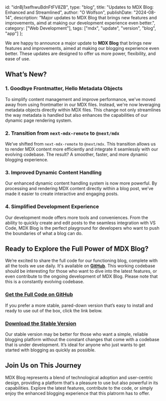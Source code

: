   id: "idnBj1xefhwuBdnFtFV8ZB",
  type: "blog",
  title: "Updates to MDX Blog: Enhanced and Streamlined",
  author: "O Wolfson",
  publishDate: "2024-08-14",
  description: "Major updates to MDX Blog that brings new features and improvements, aimd at making our development experience even better.",
  category: ["Web Development"],
  tags: ["mdx", "update", "version", "blog", "app"]
};

We are happy to announce a major update to **MDX Blog** that brings new features and improvements, aimed at making our blogging experience even better. These updates are designed to offer us more power, flexibility, and ease of use.

## What’s New?

### 1. **Goodbye Frontmatter, Hello Metadata Objects**

To simplify content management and improve performance, we've moved away from using frontmatter in our MDX files. Instead, we're now leveraging metadata objects directly within MDX files. This change not only streamlines the way metadata is handled but also enhances the capabilities of our dynamic page rendering system.

### 2. **Transition from `next-mdx-remote` to `@next/mdx`**

We’ve shifted from `next-mdx-remote` to `@next/mdx`. This transition allows us to render MDX content more efficiently and integrate it seamlessly with our evolving codebase. The result? A smoother, faster, and more dynamic blogging experience.

### 3. **Improved Dynamic Content Handling**

Our enhanced dynamic content handling system is now more powerful. By processing and rendering MDX content directly within a blog post, we’ve made it easier to create interactive and engaging posts.

### 4. **Simplified Development Experience**

Our development mode offers more tools and conveniences. From the ability to quickly create and edit posts to the seamless integration with VS Code, MDX Blog is the perfect playground for developers who want to push the boundaries of what a blog can do.

## Ready to Explore the Full Power of MDX Blog?

We’re excited to share the full code for our functioning blog, complete with all the tools we use daily. It's available on **[GitHub](https://github.com/owolfdev/mdx-blog)**. This working codebase should be interesting for those who want to dive into the latest features, or even contribute to the ongoing development of MDX Blog. Please note that this is a constantly evolving codebase.

### **[Get the Full Code on GitHub](https://github.com/owolfdev/mdx-blog)**

If you prefer a more stable, pared-down version that’s easy to install and ready to use out of the box, click the link below.

### **[Download the Stable Version](https://www.mdxblog.io/install)**

Our stable version may be better for those who want a simple, reliable blogging platform without the constant changes that come with a codebase that is under development. It’s ideal for anyone who just wants to get started with blogging as quickly as possible.

## Join Us on This Journey

MDX Blog represents a blend of technological adoption and user-centric design, providing a platform that’s a pleasure to use but also powerful in its capabilities. Explore the latest features, contribute to the code, or simply enjoy the enhanced blogging experience that this platrorm has to offer.